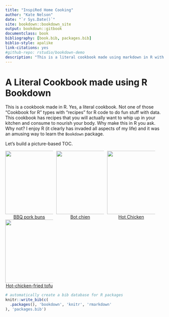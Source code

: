 ```yaml
--- 
title: "InspiRed Home Cooking"
author: "Kate Nelson"
date: "`r Sys.Date()`"
site: bookdown::bookdown_site
output: bookdown::gitbook
documentclass: book
bibliography: [book.bib, packages.bib]
biblio-style: apalike
link-citations: yes
#github-repo: rstudio/bookdown-demo
description: "This is a literal cookbook made using markdown in R with recipes you can actually eat."
---
```


# A Literal Cookbook made using R Bookdown

This is a cookbook made in R. Yes, a literal cookbook. Not one of those "Cookbook for R" types with "recipes" for R code to do fun stuff with data. This cookbook has recipes that you will actually want to whip up in your kitchen and consume to nourish your body. Why make this in R you ask. Why not? I enjoy R (it clearly has invaded all aspects of my life) and it was an amusing way to learn the `Bookdown` package.

Let's build a picture-based TOC. 

<!--  Use nested CSS <div> containers notated using colons per [these directions](https://bookdown.org/yihui/rmarkdown-cookbook/multi-column.html) and cross-referencing per [these instructions](https://bookdown.org/yihui/rmarkdown-cookbook/cross-ref.html). -->


:::: {style="display: grid; grid-template-columns: 30% 30% 30%; grid-column-gap: 10px;"} 

::: {}
<center>
[![](bbq_pork_buns.jpeg){width=200, height=200}](#bbq)
[BBQ pork buns](#bbq)
</center>
:::

::: {}
<center>
[![](bot_chien.jpeg){width=200, height=200}](#botchien)
[Bot chien](#botchien)
</center>
:::

::: {}
<center>
[![](hot_chicken.jpeg){width=200, height=200}](#hotchicken)
[Hot Chicken](#hotchicken)
</center>
:::

::: {}
<center>
[![](hot_chicken_fried_tofu.jpeg){width=200, height=200}](#hottofu)
[Hot-chicken-fried tofu](#hottofu)
</center>
:::

::::





<!-- removing section numbering for recipe sub-headers see [this](https://bookdown.org/yihui/rmarkdown-cookbook/unnumbered-sections.html). -->

```r
# automatically create a bib database for R packages
knitr::write_bib(c(
  .packages(), 'bookdown', 'knitr', 'rmarkdown'
), 'packages.bib')
```
